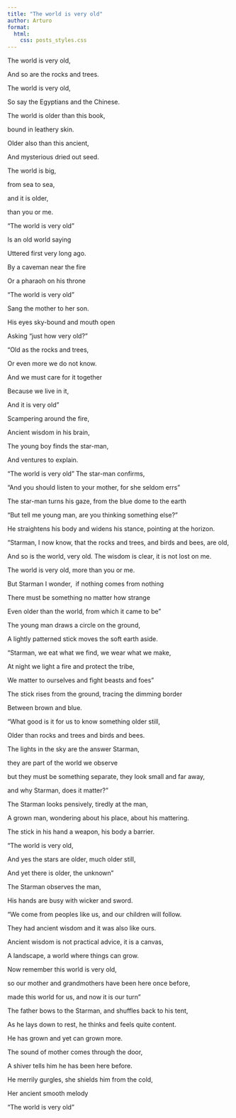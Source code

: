 ```yaml
---
title: "The world is very old"
author: Arturo
format:
  html:
    css: posts_styles.css
---
```


The world is very old,

And so are the rocks and trees.

The world is very old,

So say the Egyptians and the Chinese.

The world is older than this book,

bound in leathery skin.

Older also than this ancient,

And mysterious dried out seed.

The world is big,

from sea to sea,

and it is older,

than you or me.

“The world is very old”

Is an old world saying

Uttered first very long ago.

By a caveman near the fire

Or a pharaoh on his throne

“The world is very old”

Sang the mother to her son.

His eyes sky-bound and mouth open

Asking “just how very old?”

“Old as the rocks and trees,

Or even more we do not know.

And we must care for it together

Because we live in it,

And it is very old”

Scampering around the fire,

Ancient wisdom in his brain,

The young boy finds the star-man,

And ventures to explain.

“The world is very old” The star-man confirms,

“And you should listen to your mother, for she seldom errs”

The star-man turns his gaze, from the blue dome to the earth

“But tell me young man, are you thinking something else?”

He straightens his body and widens his stance, pointing at the horizon.

“Starman, I now know, that the rocks and trees, and birds and bees, are old,

And so is the world, very old. The wisdom is clear, it is not lost on me.

The world is very old, more than you or me.

But Starman I wonder,  if nothing comes from nothing

There must be something no matter how strange

Even older than the world, from which it came to be”

The young man draws a circle on the ground,

A lightly patterned stick moves the soft earth aside.

“Starman, we eat what we find, we wear what we make,

At night we light a fire and protect the tribe,

We matter to ourselves and fight beasts and foes”

The stick rises from the ground, tracing the dimming border

Between brown and blue.

“What good is it for us to know something older still,

Older than rocks and trees and birds and bees.

The lights in the sky are the answer Starman,

they are part of the world we observe

but they must be something separate, they look small and far away,

and why Starman, does it matter?”

The Starman looks pensively, tiredly at the man,

A grown man, wondering about his place, about his mattering.

The stick in his hand a weapon, his body a barrier.

“The world is very old,

And yes the stars are older, much older still,

And yet there is older, the unknown”

The Starman observes the man,

His hands are busy with wicker and sword.

“We come from peoples like us, and our children will follow.

They had ancient wisdom and it was also like ours.

Ancient wisdom is not practical advice, it is a canvas,

A landscape, a world where things can grow.

Now remember this world is very old,

so our mother and grandmothers have been here once before,

made this world for us, and now it is our turn”

The father bows to the Starman, and shuffles back to his tent,

As he lays down to rest, he thinks and feels quite content.

He has grown and yet can grown more.

The sound of mother comes through the door,

A shiver tells him he has been here before.

He merrily gurgles, she shields him from the cold,

Her ancient smooth melody

“The world is very old”
